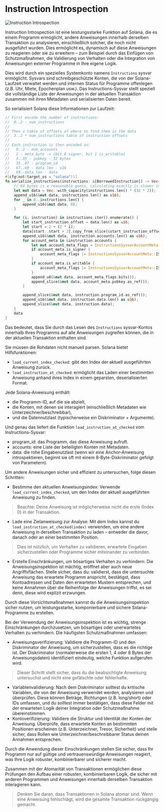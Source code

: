 
# Instruction Introspection

![Instruction Introspection](/graphics/course-banners/instruction-introspection.png)

Instruction Introspection ist eine leistungsstarke Funktion auf Solana, die es einem Programm ermöglicht, andere Anweisungen innerhalb derselben Transaktion zu analysieren, einschließlich solcher, die noch nicht ausgeführt wurden. Dies ermöglicht es, dynamisch auf diese Anweisungen zu reagieren oder sie zu erweitern – zum Beispiel durch das Einfügen von Schutzmaßnahmen, die Validierung von Verhalten oder die Integration von Anweisungen externer Programme in Ihre eigene Logik.

Dies wird durch ein spezielles Systemkonto namens `Instructions` sysvar ermöglicht. Sysvars sind schreibgeschützte Konten, die von der Solana-Laufzeit verwaltet werden und internen Status für Programme offenlegen (z.B. Uhr, Miete, Epochenplan usw.). Das Instructions-Sysvar stellt speziell die vollständige Liste der Anweisungen in der aktuellen Transaktion zusammen mit ihren Metadaten und serialisierten Daten bereit.

So serialisiert Solana diese Informationen zur Laufzeit:

```rust
// First encode the number of instructions:
//  0..2 - num_instructions
//
// Then a table of offsets of where to find them in the data
//  3..2 * num_instructions table of instruction offsets
//
// Each instruction is then encoded as:
//   0..2 - num_accounts
//   2 - meta_byte -> (bit 0 signer, bit 1 is_writable)
//   3..35 - pubkey - 32 bytes
//   35..67 - program_id
//   67..69 - data len - u16
//   69..data_len - data
#[cfg(not(target_os = "solana"))]
fn serialize_instructions(instructions: &[BorrowedInstruction]) -> Vec<u8> {
    // 64 bytes is a reasonable guess, calculating exactly is slower in benchmarks
    let mut data = Vec::with_capacity(instructions.len() * (32 * 2));
    append_u16(&mut data, instructions.len() as u16);
    for _ in 0..instructions.len() {
        append_u16(&mut data, 0);
    }

    for (i, instruction) in instructions.iter().enumerate() {
        let start_instruction_offset = data.len() as u16;
        let start = 2 + (2 * i);
        data[start..start + 2].copy_from_slice(&start_instruction_offset.to_le_bytes());
        append_u16(&mut data, instruction.accounts.len() as u16);
        for account_meta in &instruction.accounts {
            let mut account_meta_flags = InstructionsSysvarAccountMeta::empty();
            if account_meta.is_signer {
                account_meta_flags |= InstructionsSysvarAccountMeta::IS_SIGNER;
            }
            if account_meta.is_writable {
                account_meta_flags |= InstructionsSysvarAccountMeta::IS_WRITABLE;
            }
            append_u8(&mut data, account_meta_flags.bits());
            append_slice(&mut data, account_meta.pubkey.as_ref());
        }

        append_slice(&mut data, instruction.program_id.as_ref());
        append_u16(&mut data, instruction.data.len() as u16);
        append_slice(&mut data, instruction.data);
    }
    data
}
```

Das bedeutet, dass Sie durch das Lesen des `Instructions` sysvar-Kontos innerhalb Ihres Programms auf alle Anweisungen zugreifen können, die in der aktuellen Transaktion enthalten sind.

Sie müssen die Rohdaten nicht manuell parsen. Solana bietet Hilfsfunktionen:
- `load_current_index_checked`: gibt den Index der aktuell ausgeführten Anweisung zurück.
- `load_instruction_at_checked`: ermöglicht das Laden einer bestimmten Anweisung anhand ihres Index in einem geparsten, deserialisierten Format.

<ArticleSection name="Wie funktioniert es?" id="how-does-it-work" level="h2" />

Jede Solana-Anweisung enthält:
- die Programm-ID, auf die sie abzielt,
- die Konten, mit denen sie interagiert (einschließlich Metadaten wie Unterzeichner/beschreibbar),
- und die Datennutzlast (typischerweise ein Diskriminator + Argumente).

Und genau das liefert die Funktion `load_instruction_at_checked` vom Instructions-Sysvar:
- program_id: das Programm, das diese Anweisung aufruft.
- accounts: eine Liste der beteiligten Konten mit Metadaten.
- data: die rohe Eingabenutzlast (wenn wir eine Anchor-Anweisung introspektieren, beginnt sie oft mit einem 8-Byte-Diskriminator gefolgt von Parametern).

Um andere Anweisungen sicher und effizient zu untersuchen, folge diesen Schritten:
- Bestimme den aktuellen Anweisungsindex: Verwende `load_current_index_checked`, um den Index der aktuell ausgeführten Anweisung zu finden.
> Beachte: Deine Anweisung ist möglicherweise nicht die erste (Index 0) in der Transaktion.

- Lade eine Zielanweisung zur Analyse: Mit dem Index kannst du `load_instruction_at_checked(index)` verwenden, um eine andere Anweisung in derselben Transaktion zu laden – entweder die davor, danach oder an einer bestimmten Position.
> Dies ist nützlich, um Verhalten zu validieren, erwartete Eingaben sicherzustellen oder Programme sicher miteinander zu verbinden.

- Erstelle Einschränkungen, um bösartiges Verhalten zu verhindern: Die Anweisungsinspektion ist mächtig, eröffnet aber auch neue Angriffsflächen. Stelle sicher, dass du: validierst, dass die untersuchte Anweisung das erwartete Programm anspricht, bestätigst, dass Kontoadressen und Daten den erwarteten Mustern entsprechen, und keine Annahmen über die Reihenfolge der Anweisungen triffst, es sei denn, diese wird explizit erzwungen.

Durch diese Vorsichtsmaßnahmen kannst du die Anweisungsinspektion sicher nutzen, um leistungsstarke, komponierbare und sichere Solana-Programme zu erstellen.

<ArticleSection name="Übliche Einschränkungen für die Inspektion" id="common-constraints-for-introspection" level="h2" />

Bei der Verwendung der Anweisungsinspektion ist es wichtig, strenge Einschränkungen durchzusetzen, um bösartiges oder unerwartetes Verhalten zu verhindern. Die häufigsten Schutzmaßnahmen umfassen:
- Anweisungsverifizierung: Validiere die Programm-ID und den Diskriminator der Anweisung, um sicherzustellen, dass es die richtige ist. Der Diskriminator (normalerweise die ersten 1, 4 oder 8 Bytes der Anweisungsdaten) identifiziert eindeutig, welche Funktion aufgerufen wird.
> Dieser Schritt stellt sicher, dass du die beabsichtigte Anweisung untersuchst und nicht eine gefälschte oder fehlerhafte.

- Variablenvalidierung: Nach dem Diskriminator solltest du kritische Variablen, die von der Anweisung verwendet werden, analysieren und überprüfen. Diese können Beträge, Richtungen (z.B. long/short) oder IDs umfassen, und du solltest immer bestätigen, dass diese Felder mit der erwarteten Logik deiner Integration oder Schutzmaßnahme übereinstimmen.
- Kontoverifizierung: Validiere die Struktur und Identität der Konten der Anweisung. Überprüfe, dass erwartete Konten an bestimmten Positionen erscheinen (z.B. Unterzeichner, Tresor, Sicherheit) und stelle sicher, dass Rollen wie Unterzeichner/beschreibbarer Status deinen Annahmen entsprechen.

Durch die Anwendung dieser Einschränkungen stellen Sie sicher, dass Ihr Programm nur auf gültige und vertrauenswürdige Anweisungen reagiert, was Ihre Logik robuster, kombinierbarer und sicherer macht.

Zusammen mit der Atomarität von Transaktionen ermöglichen diese Prüfungen den Aufbau einer robusten, kombinierbaren Logik, die sicher mit anderen Programmen und Anweisungen innerhalb derselben Transaktion interagieren kann.

> Denken Sie daran, dass Transaktionen in Solana atomar sind. Wenn eine Anweisung fehlschlägt, wird die gesamte Transaktion rückgängig gemacht.
